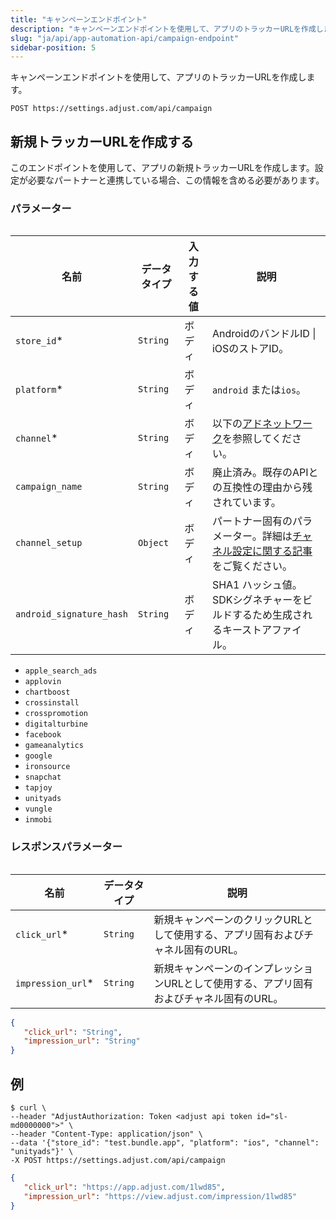 ```yaml
---
title: "キャンペーンエンドポイント"
description: "キャンペーンエンドポイントを使用して、アプリのトラッカーURLを作成します。"
slug: "ja/api/app-automation-api/campaign-endpoint"
sidebar-position: 5
---
```


キャンペーンエンドポイントを使用して、アプリのトラッカーURLを作成します。

```http
POST https://settings.adjust.com/api/campaign
```

## 新規トラッカーURLを作成する

このエンドポイントを使用して、アプリの新規トラッカーURLを作成します。設定が必要なパートナーと連携している場合、この情報を含める必要があります。

### パラメーター

<Table>

| 名前                     | データタイプ | 入力する値 | 説明                                                                                                                     |
| ------------------------ | ------------ | ---------- | ------------------------------------------------------------------------------------------------------------------------ |
| `store_id`\*             | `String`     | ボディ     | AndroidのバンドルID \| iOSのストアID。                                                                                   |
| `platform`\*             | `String`     | ボディ     | `android` または`ios`。                                                                                                  |
| `channel`\*              | `String`     | ボディ     | 以下の[アドネットワーク](#ad-networks)を参照してください。                                                               |
| `campaign_name`          | `String`     | ボディ     | 廃止済み。既存のAPIとの互換性の理由から残されています。                                                                  |
| `channel_setup`          | `Object`     | ボディ     | パートナー固有のパラメーター。詳細は[チャネル設定に関する記事](/ja/api/app-automation-api/channel-setup)をご覧ください。 |
| `android_signature_hash` | `String`     | ボディ     | SHA1 ハッシュ値。SDKシグネチャーをビルドするため生成されるキーストアファイル。                                           |

</Table> <Accordion title="アドネットワーク">

-  `apple_search_ads`
-  `applovin`
-  `chartboost`
-  `crossinstall`
-  `crosspromotion`
-  `digitalturbine`
-  `facebook`
-  `gameanalytics`
-  `google`
-  `ironsource`
-  `snapchat`
-  `tapjoy`
-  `unityads`
-  `vungle`
-  `inmobi`

</Accordion>

### レスポンスパラメーター

<Table>

| 名前               | データタイプ | 説明                                                                                     |
| ------------------ | ------------ | ---------------------------------------------------------------------------------------- |
| `click_url`\*      | `String`     | 新規キャンペーンのクリックURLとして使用する、アプリ固有およびチャネル固有のURL。         |
| `impression_url`\* | `String`     | 新規キャンペーンのインプレッションURLとして使用する、アプリ固有およびチャネル固有のURL。 |

</Table>

```json
{
   "click_url": "String",
   "impression_url": "String"
}
```

## 例

```console
$ curl \
--header "AdjustAuthorization: Token <adjust api token id="sl-md0000000">" \
--header "Content-Type: application/json" \
--data '{"store_id": "test.bundle.app", "platform": "ios", "channel": "unityads"}' \
-X POST https://settings.adjust.com/api/campaign
```

```json
{
   "click_url": "https://app.adjust.com/1lwd85",
   "impression_url": "https://view.adjust.com/impression/1lwd85"
}
```
